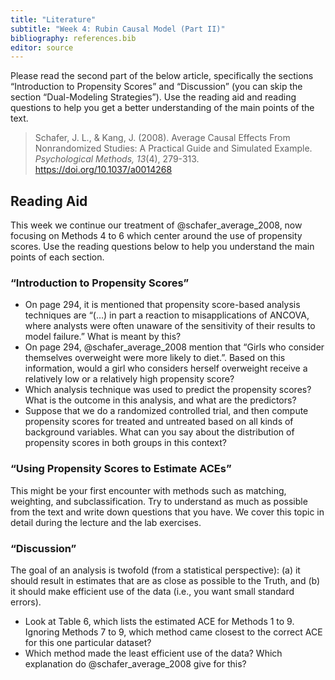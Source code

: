 ```yaml
---
title: "Literature"
subtitle: "Week 4: Rubin Causal Model (Part II)"
bibliography: references.bib
editor: source
---
```



Please read the second part of the below article, specifically the sections "Introduction to Propensity Scores" and "Discussion" (you can skip the section "Dual-Modeling Strategies"). Use the reading aid and reading questions to help you get a better understanding of the main points of the text. 

> Schafer, J. L., & Kang, J. (2008). Average Causal Effects From Nonrandomized Studies: A Practical Guide and Simulated Example. *Psychological Methods, 13*(4), 279-313. [https://doi.org/10.1037/a0014268](https://doi.org/10.1037/a0014268)


## Reading Aid
This week we continue our treatment of @schafer_average_2008, now focusing on Methods 4 to 6 which center around the use of propensity scores. Use the reading questions below to help you understand the main points of each section. 

### "Introduction to Propensity Scores"

- On page 294, it is mentioned that propensity score-based analysis techniques are "(...) in part a reaction to misapplications of ANCOVA, where analysts were often unaware of the sensitivity of their results to model failure." What is meant by this? 
- On page 294, @schafer_average_2008 mention that "Girls who consider themselves overweight were more likely to diet.". Based on this information, would a girl who considers herself overweight receive a relatively low or a relatively high propensity score? 
- Which analysis technique was used to predict the propensity scores? What is the outcome in this analysis, and what are the predictors? 
- Suppose that we do a randomized controlled trial, and then compute propensity scores for treated and untreated based on all kinds of background variables. What can you say about the distribution of propensity scores in both groups in this context? 

### "Using Propensity Scores to Estimate ACEs"
This might be your first encounter with methods such as matching, weighting, and subclassification. Try to understand as much as possible from the text and write down questions that you have. We cover this topic in detail during the lecture and the lab exercises. 

### "Discussion"
The goal of an analysis is twofold (from a statistical perspective): (a) it should result in estimates that are as close as possible to the Truth, and (b) it should make efficient use of the data (i.e., you want small standard errors). 

- Look at Table 6, which lists the estimated ACE for Methods 1 to 9. Ignoring Methods 7 to 9, which method came closest to the correct ACE for this one particular dataset? 
- Which method made the least efficient use of the data? Which explanation do @schafer_average_2008 give for this? 
